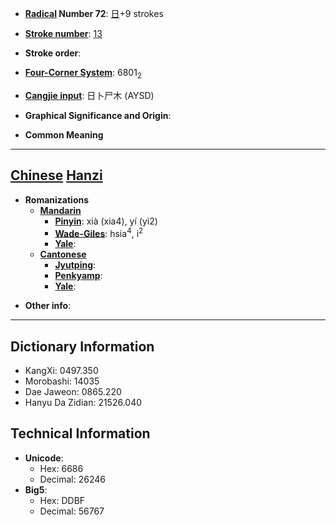 * '''[[Wiktionary:Chinese radical index| Radical]] Number 72''': [[Wiktionary:Chinese radical index 日|日]]+9 strokes

* '''[[Wiktionary:Chinese total strokes index|Stroke number]]''': [[Wiktionary:Chinese total strokes index 13|13]]

* '''Stroke order''': 

* '''[[Wiktionary:Chinese four corner index|Four-Corner System]]''': 6801<sub>2</sub>

* '''[[Wiktionary:Chinese Cangjie index|Cangjie input]]''': 日卜尸木 (AYSD)

* '''Graphical Significance and Origin''': 

* '''Common Meaning'''

----

== [[Chinese]] [[Hanzi]] ==

* '''Romanizations'''
** '''[[Mandarin]]'''
*** '''[[Pinyin]]''': xià (xia4), yí (yi2)
*** '''[[Wade-Giles]]''': hsia<sup>4</sup>, i<sup>2</sup>
*** '''[[Yale]]''': 
** '''[[Cantonese]]'''
*** '''[[Jyutping]]''':
*** '''[[Penkyamp]]''': 
*** '''[[Yale]]''': 

* '''Other info''': 

----

== Dictionary Information ==

* KangXi: 0497.350
* Morobashi: 14035
* Dae Jaweon: 0865.220
* Hanyu Da Zidian: 21526.040

== Technical Information ==

* '''Unicode''':
** Hex: 6686
** Decimal: 26246
* '''Big5''':
** Hex: DDBF
** Decimal: 56767
